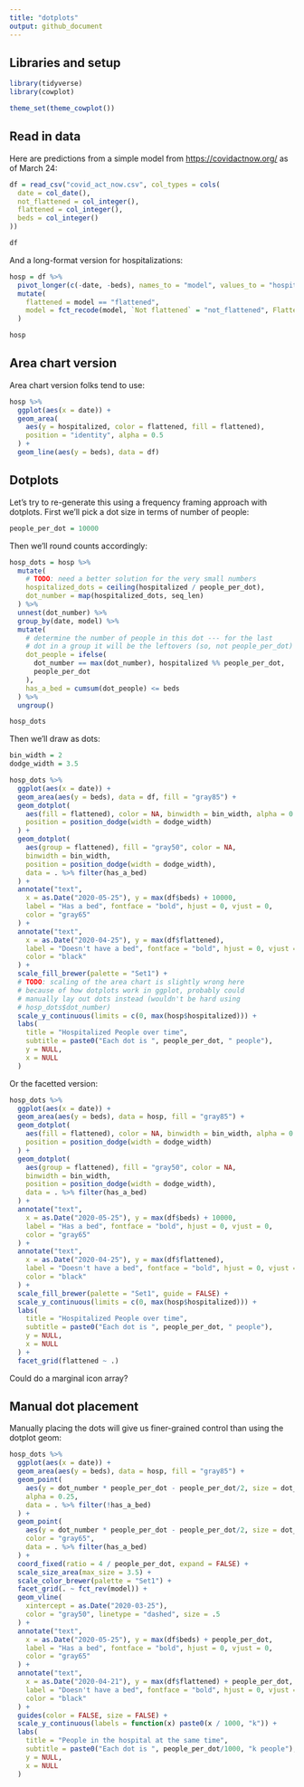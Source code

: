 ```yaml
---
title: "dotplots"
output: github_document
---
```


## Libraries and setup

```r
library(tidyverse)
library(cowplot)

theme_set(theme_cowplot())
```


## Read in data

Here are predictions from a simple model from [https://covidactnow.org/](https://covidactnow.org/) as of March 24:

```r
df = read_csv("covid_act_now.csv", col_types = cols(
  date = col_date(),
  not_flattened = col_integer(),
  flattened = col_integer(),
  beds = col_integer()
))

df
```

And a long-format version for hospitalizations:

```r
hosp = df %>%
  pivot_longer(c(-date, -beds), names_to = "model", values_to = "hospitalized") %>%
  mutate(
    flattened = model == "flattened",
    model = fct_recode(model, `Not flattened` = "not_flattened", Flattened = "flattened")
  )

hosp
```


## Area chart version

Area chart version folks tend to use:

```r
hosp %>%
  ggplot(aes(x = date)) +
  geom_area(
    aes(y = hospitalized, color = flattened, fill = flattened),
    position = "identity", alpha = 0.5
  ) +
  geom_line(aes(y = beds), data = df)
```


## Dotplots

Let's try to re-generate this using a frequency framing approach with dotplots. First we'll pick a dot size in terms of number of people:

```r
people_per_dot = 10000
```

Then we'll round counts accordingly:

```r
hosp_dots = hosp %>%
  mutate(
    # TODO: need a better solution for the very small numbers
    hospitalized_dots = ceiling(hospitalized / people_per_dot),
    dot_number = map(hospitalized_dots, seq_len)
  ) %>%
  unnest(dot_number) %>%
  group_by(date, model) %>%
  mutate(
    # determine the number of people in this dot --- for the last
    # dot in a group it will be the leftovers (so, not people_per_dot)
    dot_people = ifelse(
      dot_number == max(dot_number), hospitalized %% people_per_dot,
      people_per_dot
    ),
    has_a_bed = cumsum(dot_people) <= beds
  ) %>%
  ungroup()

hosp_dots
```

Then we'll draw as dots:

```r
bin_width = 2
dodge_width = 3.5

hosp_dots %>%
  ggplot(aes(x = date)) +
  geom_area(aes(y = beds), data = df, fill = "gray85") +
  geom_dotplot(
    aes(fill = flattened), color = NA, binwidth = bin_width, alpha = 0.5, 
    position = position_dodge(width = dodge_width)
  ) +
  geom_dotplot(
    aes(group = flattened), fill = "gray50", color = NA,
    binwidth = bin_width,
    position = position_dodge(width = dodge_width),
    data = . %>% filter(has_a_bed)
  ) +
  annotate("text",
    x = as.Date("2020-05-25"), y = max(df$beds) + 10000, 
    label = "Has a bed", fontface = "bold", hjust = 0, vjust = 0,
    color = "gray65"
  ) +
  annotate("text",
    x = as.Date("2020-04-25"), y = max(df$flattened), 
    label = "Doesn't have a bed", fontface = "bold", hjust = 0, vjust = 0,
    color = "black"
  ) +
  scale_fill_brewer(palette = "Set1") +
  # TODO: scaling of the area chart is slightly wrong here
  # because of how dotplots work in ggplot, probably could
  # manually lay out dots instead (wouldn't be hard using
  # hosp_dots$dot_number)
  scale_y_continuous(limits = c(0, max(hosp$hospitalized))) +
  labs(
    title = "Hospitalized People over time",
    subtitle = paste0("Each dot is ", people_per_dot, " people"),
    y = NULL,
    x = NULL
  )
```

Or the facetted version:

```r
hosp_dots %>%
  ggplot(aes(x = date)) +
  geom_area(aes(y = beds), data = hosp, fill = "gray85") +
  geom_dotplot(
    aes(fill = flattened), color = NA, binwidth = bin_width, alpha = 0.5, 
    position = position_dodge(width = dodge_width)
  ) +
  geom_dotplot(
    aes(group = flattened), fill = "gray50", color = NA,
    binwidth = bin_width,
    position = position_dodge(width = dodge_width),
    data = . %>% filter(has_a_bed)
  ) +
  annotate("text",
    x = as.Date("2020-05-25"), y = max(df$beds) + 10000, 
    label = "Has a bed", fontface = "bold", hjust = 0, vjust = 0,
    color = "gray65"
  ) +
  annotate("text",
    x = as.Date("2020-04-25"), y = max(df$flattened), 
    label = "Doesn't have a bed", fontface = "bold", hjust = 0, vjust = 0,
    color = "black"
  ) +
  scale_fill_brewer(palette = "Set1", guide = FALSE) +
  scale_y_continuous(limits = c(0, max(hosp$hospitalized))) +
  labs(
    title = "Hospitalized People over time",
    subtitle = paste0("Each dot is ", people_per_dot, " people"),
    y = NULL,
    x = NULL
  ) +
  facet_grid(flattened ~ .)
```

Could do a marginal icon array?

## Manual dot placement

Manually placing the dots will give us finer-grained control than using the dotplot geom:

```r
hosp_dots %>%
  ggplot(aes(x = date)) +
  geom_area(aes(y = beds), data = hosp, fill = "gray85") +
  geom_point(
    aes(y = dot_number * people_per_dot - people_per_dot/2, size = dot_people, color = flattened), 
    alpha = 0.25,
    data = . %>% filter(!has_a_bed)
  ) +
  geom_point(
    aes(y = dot_number * people_per_dot - people_per_dot/2, size = dot_people), 
    color = "gray65",
    data = . %>% filter(has_a_bed)
  ) +
  coord_fixed(ratio = 4 / people_per_dot, expand = FALSE) +
  scale_size_area(max_size = 3.5) +
  scale_color_brewer(palette = "Set1") +
  facet_grid(. ~ fct_rev(model)) + 
  geom_vline(
    xintercept = as.Date("2020-03-25"), 
    color = "gray50", linetype = "dashed", size = .5
  ) +
  annotate("text",
    x = as.Date("2020-05-25"), y = max(df$beds) + people_per_dot, 
    label = "Has a bed", fontface = "bold", hjust = 0, vjust = 0,
    color = "gray65"
  ) +
  annotate("text",
    x = as.Date("2020-04-21"), y = max(df$flattened) + people_per_dot, 
    label = "Doesn't have a bed", fontface = "bold", hjust = 0, vjust = 0,
    color = "black"
  ) +
  guides(color = FALSE, size = FALSE) +
  scale_y_continuous(labels = function(x) paste0(x / 1000, "k")) +
  labs(
    title = "People in the hospital at the same time",
    subtitle = paste0("Each dot is ", people_per_dot/1000, "k people"),
    y = NULL,
    x = NULL
  ) 
```

